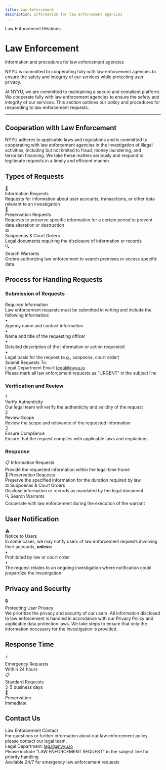 ```yaml
---
title: Law Enforcement
description: Information for law enforcement agencies
---
```



<div className="relative overflow-hidden rounded-2xl bg-gradient-to-br from-slate-500/10 via-gray-500/5 to-background p-12 border border-slate-500/20 mb-8">
  <div className="relative z-10">
    <div className="inline-block px-4 py-1.5 rounded-full bg-slate-500/10 border border-slate-500/20 text-sm font-medium mb-4">
      Law Enforcement Relations
    </div>
    <h1 className="text-4xl md:text-5xl font-bold mb-4 bg-gradient-to-r from-foreground to-foreground/70 bg-clip-text text-transparent">
      Law Enforcement
    </h1>
    <p className="text-xl text-muted-foreground mb-0 max-w-3xl">
      Information and procedures for law enforcement agencies
    </p>
  </div>
  <div className="absolute top-0 right-0 w-96 h-96 bg-slate-500/5 rounded-full blur-3xl"></div>
  <div className="absolute bottom-0 left-0 w-96 h-96 bg-gray-500/5 rounded-full blur-3xl"></div>
</div>

<Callout type="info" className="mb-8">
NYYU is committed to cooperating fully with law enforcement agencies to ensure the safety and integrity of our services while protecting user privacy.
</Callout>

At NYYU, we are committed to maintaining a secure and compliant platform. We cooperate fully with law enforcement agencies to ensure the safety and integrity of our services. This section outlines our policy and procedures for responding to law enforcement requests.

---

## Cooperation with Law Enforcement

<div className="p-6 rounded-xl border border-slate-500/30 bg-gradient-to-r from-slate-500/10 to-gray-500/10 my-8">
  <div className="text-base leading-relaxed">
    NYYU adheres to applicable laws and regulations and is committed to cooperating with law enforcement agencies in the investigation of illegal activities, including but not limited to fraud, money laundering, and terrorism financing. We take these matters seriously and respond to legitimate requests in a timely and efficient manner.
  </div>
</div>

## Types of Requests

<div className="grid grid-cols-1 md:grid-cols-2 gap-4 my-8">
  <div className="p-6 rounded-xl border border-slate-500/20 bg-gradient-to-br from-slate-500/5 to-transparent">
    <div className="text-2xl mb-3">📄</div>
    <div className="font-bold mb-2">Information Requests</div>
    <div className="text-sm text-muted-foreground">
      Requests for information about user accounts, transactions, or other data relevant to an investigation
    </div>
  </div>

  <div className="p-6 rounded-xl border border-slate-500/20 bg-gradient-to-br from-gray-500/5 to-transparent">
    <div className="text-2xl mb-3">💾</div>
    <div className="font-bold mb-2">Preservation Requests</div>
    <div className="text-sm text-muted-foreground">
      Requests to preserve specific information for a certain period to prevent data alteration or destruction
    </div>
  </div>

  <div className="p-6 rounded-xl border border-slate-500/20 bg-gradient-to-br from-slate-500/5 to-transparent">
    <div className="text-2xl mb-3">⚖️</div>
    <div className="font-bold mb-2">Subpoenas & Court Orders</div>
    <div className="text-sm text-muted-foreground">
      Legal documents requiring the disclosure of information or records
    </div>
  </div>

  <div className="p-6 rounded-xl border border-slate-500/20 bg-gradient-to-br from-gray-500/5 to-transparent">
    <div className="text-2xl mb-3">🔍</div>
    <div className="font-bold mb-2">Search Warrants</div>
    <div className="text-sm text-muted-foreground">
      Orders authorizing law enforcement to search premises or access specific data
    </div>
  </div>
</div>

## Process for Handling Requests

### Submission of Requests

<div className="p-6 rounded-lg border border-border bg-muted/30 my-6">
  <div className="font-bold mb-4">Required Information</div>
  <div className="text-sm text-muted-foreground">
    Law enforcement requests must be submitted in writing and include the following information:
  </div>
  <div className="mt-4 space-y-2 text-sm">
    <div className="flex items-start gap-2">
      <span className="mt-1">•</span>
      <div>Agency name and contact information</div>
    </div>
    <div className="flex items-start gap-2">
      <span className="mt-1">•</span>
      <div>Name and title of the requesting officer</div>
    </div>
    <div className="flex items-start gap-2">
      <span className="mt-1">•</span>
      <div>Detailed description of the information or action requested</div>
    </div>
    <div className="flex items-start gap-2">
      <span className="mt-1">•</span>
      <div>Legal basis for the request (e.g., subpoena, court order)</div>
    </div>
  </div>
</div>

<div className="p-6 rounded-xl border border-slate-500/30 bg-gradient-to-r from-slate-500/10 to-gray-500/10 my-8">
  <div className="font-bold text-lg mb-4">Submit Requests To:</div>
  <div className="space-y-2">
    <div className="flex items-center gap-2">
      <span className="text-sm font-medium">Legal Department Email:</span>
      <a href="mailto:legal@nyyu.io" className="text-sm text-primary hover:underline">
        legal@nyyu.io
      </a>
    </div>
    <div className="text-sm text-muted-foreground mt-3">
      Please mark all law enforcement requests as "URGENT" in the subject line
    </div>
  </div>
</div>

### Verification and Review

<div className="space-y-4 my-8">
  <div className="p-5 rounded-lg border border-border bg-muted/30">
    <div className="flex items-start gap-3">
      <div className="w-8 h-8 rounded-lg bg-slate-500/20 flex items-center justify-center flex-shrink-0 mt-0.5">
        <span className="text-sm">1</span>
      </div>
      <div className="flex-1">
        <div className="font-bold mb-1">Verify Authenticity</div>
        <div className="text-sm text-muted-foreground">
          Our legal team will verify the authenticity and validity of the request
        </div>
      </div>
    </div>
  </div>

  <div className="p-5 rounded-lg border border-border bg-muted/30">
    <div className="flex items-start gap-3">
      <div className="w-8 h-8 rounded-lg bg-slate-500/20 flex items-center justify-center flex-shrink-0 mt-0.5">
        <span className="text-sm">2</span>
      </div>
      <div className="flex-1">
        <div className="font-bold mb-1">Review Scope</div>
        <div className="text-sm text-muted-foreground">
          Review the scope and relevance of the requested information
        </div>
      </div>
    </div>
  </div>

  <div className="p-5 rounded-lg border border-border bg-muted/30">
    <div className="flex items-start gap-3">
      <div className="w-8 h-8 rounded-lg bg-slate-500/20 flex items-center justify-center flex-shrink-0 mt-0.5">
        <span className="text-sm">3</span>
      </div>
      <div className="flex-1">
        <div className="font-bold mb-1">Ensure Compliance</div>
        <div className="text-sm text-muted-foreground">
          Ensure that the request complies with applicable laws and regulations
        </div>
      </div>
    </div>
  </div>
</div>

### Response

<div className="grid grid-cols-1 md:grid-cols-2 gap-4 my-8">
  <div className="p-5 rounded-lg border border-border bg-muted/30">
    <div className="font-bold mb-2 text-sm">📋 Information Requests</div>
    <div className="text-xs text-muted-foreground">
      Provide the requested information within the legal time frame
    </div>
  </div>

  <div className="p-5 rounded-lg border border-border bg-muted/30">
    <div className="font-bold mb-2 text-sm">💾 Preservation Requests</div>
    <div className="text-xs text-muted-foreground">
      Preserve the specified information for the duration required by law
    </div>
  </div>

  <div className="p-5 rounded-lg border border-border bg-muted/30">
    <div className="font-bold mb-2 text-sm">⚖️ Subpoenas & Court Orders</div>
    <div className="text-xs text-muted-foreground">
      Disclose information or records as mandated by the legal document
    </div>
  </div>

  <div className="p-5 rounded-lg border border-border bg-muted/30">
    <div className="font-bold mb-2 text-sm">🔍 Search Warrants</div>
    <div className="text-xs text-muted-foreground">
      Cooperate with law enforcement during the execution of the warrant
    </div>
  </div>
</div>

## User Notification

<div className="p-6 rounded-lg border border-amber-500/30 bg-amber-500/10 my-8">
  <div className="flex items-start gap-4">
    <div className="text-3xl">⚠️</div>
    <div className="flex-1">
      <div className="font-bold mb-2">Notice to Users</div>
      <div className="text-sm">
        In some cases, we may notify users of law enforcement requests involving their accounts, <strong>unless:</strong>
        <div className="mt-3 space-y-2">
          <div className="flex items-start gap-2">
            <span>•</span>
            <div>Prohibited by law or court order</div>
          </div>
          <div className="flex items-start gap-2">
            <span>•</span>
            <div>The request relates to an ongoing investigation where notification could jeopardize the investigation</div>
          </div>
        </div>
      </div>
    </div>
  </div>
</div>

## Privacy and Security

<div className="p-6 rounded-xl border border-slate-500/30 bg-gradient-to-r from-slate-500/10 to-gray-500/10 my-8">
  <div className="flex items-start gap-4">
    <div className="text-3xl">🔒</div>
    <div className="flex-1">
      <div className="font-bold text-lg mb-2">Protecting User Privacy</div>
      <div className="text-sm text-muted-foreground">
        We prioritize the privacy and security of our users. All information disclosed to law enforcement is handled in accordance with our Privacy Policy and applicable data protection laws. We take steps to ensure that only the information necessary for the investigation is provided.
      </div>
    </div>
  </div>
</div>

## Response Time

<div className="grid grid-cols-1 md:grid-cols-3 gap-4 my-8">
  <div className="p-5 rounded-lg border border-green-500/30 bg-green-500/10">
    <div className="text-2xl mb-2">⚡</div>
    <div className="font-bold mb-1">Emergency Requests</div>
    <div className="text-sm text-muted-foreground">Within 24 hours</div>
  </div>

  <div className="p-5 rounded-lg border border-blue-500/30 bg-blue-500/10">
    <div className="text-2xl mb-2">📋</div>
    <div className="font-bold mb-1">Standard Requests</div>
    <div className="text-sm text-muted-foreground">3-5 business days</div>
  </div>

  <div className="p-5 rounded-lg border border-purple-500/30 bg-purple-500/10">
    <div className="text-2xl mb-2">💾</div>
    <div className="font-bold mb-1">Preservation</div>
    <div className="text-sm text-muted-foreground">Immediate</div>
  </div>
</div>

## Contact Us

<div className="mt-8 p-6 rounded-xl border border-slate-500/30 bg-gradient-to-br from-slate-500/5 to-gray-500/5">
  <div className="font-bold text-lg mb-4">Law Enforcement Contact</div>
  <div className="text-muted-foreground mb-4">
    For questions or further information about our law enforcement policy, please contact our legal team.
  </div>
  <div className="space-y-2">
    <div className="flex items-center gap-2">
      <span className="text-sm font-medium">Legal Department:</span>
      <a href="mailto:legal@nyyu.io" className="text-sm text-primary hover:underline">
        legal@nyyu.io
      </a>
    </div>
    <div className="text-sm text-muted-foreground mt-3">
      Please include "LAW ENFORCEMENT REQUEST" in the subject line for priority handling
    </div>
  </div>
</div>

<div className="mt-8 p-4 rounded-lg border border-slate-500/20 bg-muted/30 text-center text-sm text-muted-foreground">
  Available 24/7 for emergency law enforcement requests
</div>
